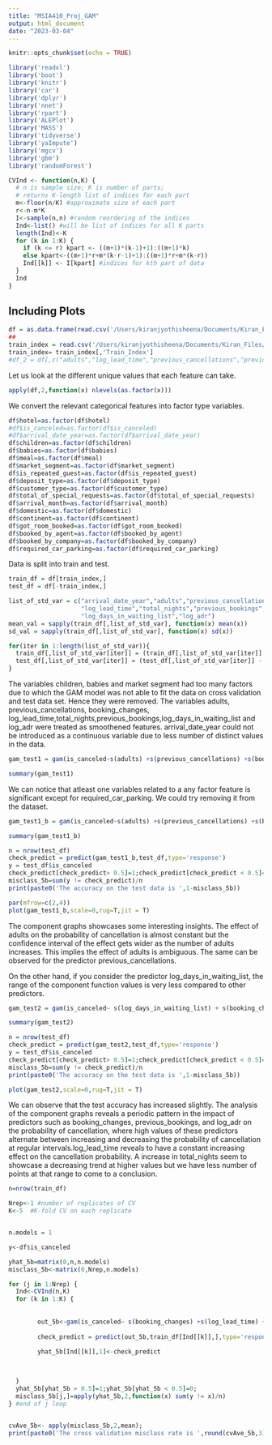 ```yaml
---
title: "MSIA410_Proj_GAM"
output: html_document
date: "2023-03-04"
---
```


```r
knitr::opts_chunk$set(echo = TRUE)
```

```r

library('readxl')
library('boot')
library('knitr')
library('car')
library('dplyr')
library('nnet')
library('rpart')
library('ALEPlot')
library('MASS')
library('tidyverse')
library('yaImpute')
library('mgcv')
library('gbm')
library('randomForest')

CVInd <- function(n,K) { 
  # n is sample size; K is number of parts; 
  # returns K-length list of indices for each part
  m<-floor(n/K) #approximate size of each part
  r<-n-m*K
  I<-sample(n,n) #random reordering of the indices
  Ind<-list() #will be list of indices for all K parts
  length(Ind)<-K
  for (k in 1:K) {
    if (k <= r) kpart <- ((m+1)*(k-1)+1):((m+1)*k)
    else kpart<-((m+1)*r+m*(k-r-1)+1):((m+1)*r+m*(k-r))
    Ind[[k]] <- I[kpart] #indices for kth part of data
  }
  Ind
}
```

## Including Plots

```r
df = as.data.frame(read.csv('/Users/kiranjyothisheena/Documents/Kiran_Files/PA2/Project/hotel_bookings_clean.csv'))
##
train_index = read.csv('/Users/kiranjyothisheena/Documents/Kiran_Files/PA2/Project/msia420_project/02_Data/train_index.csv')
train_index= train_index[,'Train_Index']
#df_2 = df[,c("adults","log_lead_time","previous_cancellations","previous_bookings","total_of_special_requests","arrival_#month","booked_by_agent","booked_by_company","continent","is_canceled")]
```

Let us look at the different unique values that each feature can take.

```r
apply(df,2,function(x) nlevels(as.factor(x)))
```

We convert the relevant categorical features into factor type variables.

```r
df$hotel=as.factor(df$hotel)
#df$is_canceled=as.factor(df$is_canceled)
#df$arrival_date_year=as.factor(df$arrival_date_year)
df$children=as.factor(df$children)
df$babies=as.factor(df$babies)
df$meal=as.factor(df$meal)
df$market_segment=as.factor(df$market_segment)
df$is_repeated_guest=as.factor(df$is_repeated_guest)
df$deposit_type=as.factor(df$deposit_type)
df$customer_type=as.factor(df$customer_type)
df$total_of_special_requests=as.factor(df$total_of_special_requests)
df$arrival_month=as.factor(df$arrival_month)
df$domestic=as.factor(df$domestic)
df$continent=as.factor(df$continent)
df$got_room_booked=as.factor(df$got_room_booked)
df$booked_by_agent=as.factor(df$booked_by_agent)
df$booked_by_company=as.factor(df$booked_by_company)
df$required_car_parking=as.factor(df$required_car_parking)
```

Data is split into train and test.

```r
train_df = df[train_index,]
test_df = df[-train_index,]
```

```r
list_of_std_var = c("arrival_date_year","adults","previous_cancellations","booking_changes",
                    "log_lead_time","total_nights","previous_bookings",
                    "log_days_in_waiting_list","log_adr")
mean_val = sapply(train_df[,list_of_std_var], function(x) mean(x))
sd_val = sapply(train_df[,list_of_std_var], function(x) sd(x))

for(iter in 1:length(list_of_std_var)){
  train_df[,list_of_std_var[iter]] = (train_df[,list_of_std_var[iter]] - mean_val[iter])/sd_val[iter]
  test_df[,list_of_std_var[iter]] = (test_df[,list_of_std_var[iter]] - mean_val[iter])/sd_val[iter]
}

```

The variables children, babies and market segment had too many factors due to which the GAM model was not able to fit the data on cross validation and test data set. Hence they were removed. The variables adults, previous_cancellations, booking_changes, log_lead_time,total_nights,previous_bookings,log_days_in_waiting_list and log_adr were treated as smoothened features. arrival_date_year could not be introduced as a continuous variable due to less number of distinct values in the data.

```r
gam_test1 = gam(is_canceled~s(adults) +s(previous_cancellations) +s(booking_changes) +s(log_lead_time) +s(total_nights) +s(previous_bookings) +s(log_days_in_waiting_list) +s(log_adr) +hotel  + meal + is_repeated_guest + deposit_type + customer_type + total_of_special_requests + arrival_month + domestic + continent + got_room_booked + booked_by_agent + booked_by_company + required_car_parking, data=train_df,family=binomial,sp=c(-1,-1,-1,-1,-1,-1,-1,-1),method = 'ML') 
```

```r
summary(gam_test1)
```

We can notice that atleast one variables related to a any factor feature is significant except for required_car_parking. We could try removing it from the dataset.

```r
gam_test1_b = gam(is_canceled~s(adults) +s(previous_cancellations) +s(booking_changes) +s(log_lead_time) +s(total_nights) +s(previous_bookings) +s(log_days_in_waiting_list) +s(log_adr) +hotel  + meal + is_repeated_guest + deposit_type + customer_type + total_of_special_requests + arrival_month + domestic + continent + got_room_booked + booked_by_agent + booked_by_company, data=train_df,family=binomial,sp=c(-1,-1,-1,-1,-1,-1,-1,-1),method = 'ML') 

summary(gam_test1_b)
```

```r
n = nrow(test_df)
check_predict = predict(gam_test1_b,test_df,type='response')
y = test_df$is_canceled
check_predict[check_predict> 0.5]=1;check_predict[check_predict < 0.5]=0;
misclass_5b=sum(y != check_predict)/n
print(paste0('The accuracy on the test data is ',1-misclass_5b))
```

```r
par(mfrow=c(2,4))
plot(gam_test1_b,scale=0,rug=T,jit = T)
```

The component graphs showcases some interesting insights. The effect of adults on the probability of cancellation is almost constant but the confidence interval of the effect gets wider as the number of adults increases. This implies the effect of adults is ambiguous. The same can be observed for the predictor previous_cancellations.

On the other hand, if you consider the predictor log_days_in_waiting_list, the range of the component function values is very less compared to other predictors.

```r
gam_test2 = gam(is_canceled~ s(log_days_in_waiting_list) + s(booking_changes) +s(log_lead_time) +s(total_nights) +s(previous_bookings)  +s(log_adr) +hotel  + meal + is_repeated_guest + deposit_type + customer_type + total_of_special_requests + arrival_month + domestic + continent + got_room_booked + booked_by_agent + booked_by_company  , data=train_df,family=binomial,sp=c(-1,-1,-1,-1,-1,-1,-1,-1),method = 'ML')

summary(gam_test2)
```

```r
n = nrow(test_df)
check_predict = predict(gam_test2,test_df,type='response')
y = test_df$is_canceled
check_predict[check_predict> 0.5]=1;check_predict[check_predict < 0.5]=0;
misclass_5b=sum(y != check_predict)/n
print(paste0('The accuracy on the test data is ',1-misclass_5b))
```

```r
plot(gam_test2,scale=0,rug=T,jit = T)
```

We can observe that the test accuracy has increased slightly. The analysis of the component graphs reveals a periodic pattern in the impact of predictors such as booking_changes, previous_bookings, and log_adr on the probability of cancellation, where high values of these predictors alternate between increasing and decreasing the probability of cancellation at regular intervals.log_lead_time reveals to have a constant increasing effect on the cancellation probability. A increase in total_nights seem to showcase a decreasing trend at higher values but we have less number of points at that range to come to a conclusion.



```r

n=nrow(train_df)

Nrep<-1 #number of replicates of CV
K<-5  #K-fold CV on each replicate


n.models = 1

y<-df$is_canceled

yhat_5b=matrix(0,n,n.models) 
misclass_5b<-matrix(0,Nrep,n.models)

for (j in 1:Nrep) {
  Ind<-CVInd(n,K)
  for (k in 1:K) {
    
        
        out_5b<-gam(is_canceled~ s(booking_changes) +s(log_lead_time) +s(total_nights) +s(previous_bookings)  +s(log_adr) +hotel  + meal + is_repeated_guest + deposit_type + customer_type + total_of_special_requests + arrival_month + domestic + continent + got_room_booked + booked_by_agent + booked_by_company + required_car_parking , data=train_df[-Ind[[k]],],family=binomial,sp=c(-1,-1,-1,-1,-1,-1,-1,-1),method = 'ML')
        
        check_predict = predict(out_5b,train_df[Ind[[k]],],type='response')

        yhat_5b[Ind[[k]],1]<-check_predict
  
        

  }
  yhat_5b[yhat_5b > 0.5]=1;yhat_5b[yhat_5b < 0.5]=0;
  misclass_5b[j,]=apply(yhat_5b,2,function(x) sum(y != x)/n)
} #end of j loop


cvAve_5b<- apply(misclass_5b,2,mean); 
print(paste0('The cross validation misclass rate is ',round(cvAve_5b,3)))
```
